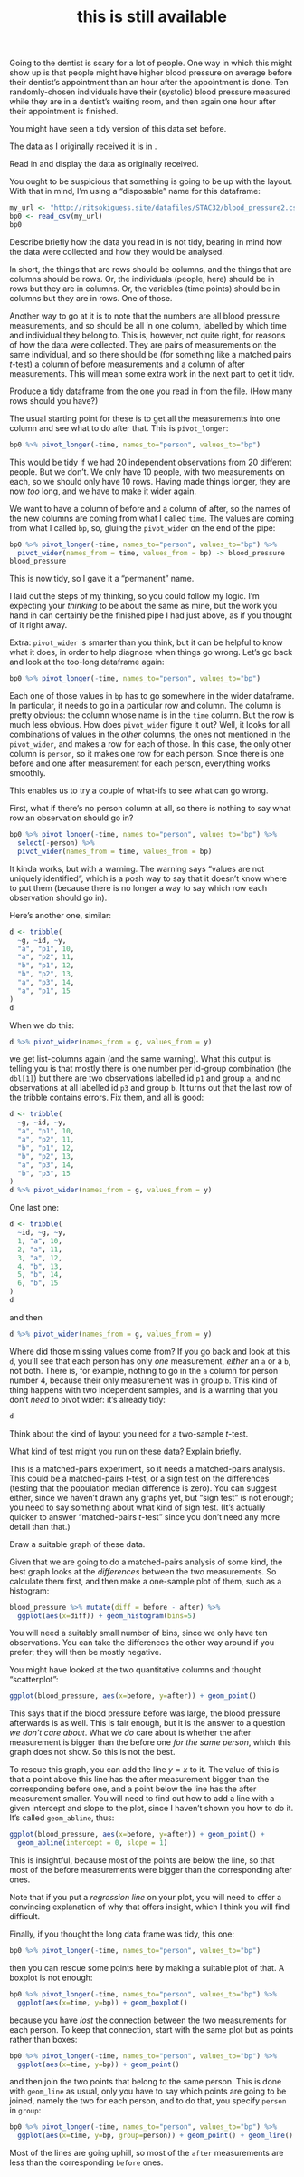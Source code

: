 % this is still available

\question Going to the dentist is scary for a lot of people. One way in which this might show up is that people might have higher blood pressure on average before their dentist's appointment than an hour after the appointment is done. Ten randomly-chosen individuals have their (systolic\endnote{A blood pressure is usually given as two numbers, like ``120 over 80''. The first number, which is the one shown in our data, is called the systolic blood pressure. It is the pressure in the arteries when the heart is pumping. The second is called the diastolic blood pressure, and it is the pressure in the arteries when the heart is resting.})  blood pressure measured while they are in a dentist's waiting room, and then again one hour after their appointment is finished.

You might have seen a tidy version of this data set before.

The data as I originally received it is in \url{http://ritsokiguess.site/datafiles/STAC32/blood_pressure2.csv}.

\bP

\p Read in and display the data as originally received.

\bS

You ought to be suspicious that something is going to be up with the layout. With that in mind, I'm using a "disposable" name for this dataframe:

```r
my_url <- "http://ritsokiguess.site/datafiles/STAC32/blood_pressure2.csv"
bp0 <- read_csv(my_url)
bp0
```

\eS

\p Describe briefly how the data you read in is not tidy, bearing in mind how the data were collected and how they would be analysed.

\bS

In short, the things that are rows should be columns, and the things that are columns should be rows. Or, the individuals (people, here) should be in rows but they are in columns. Or, the variables (time points) should be in columns but they are in rows. One of those. 

Another way to go at it is to note that the numbers are all blood pressure measurements, and so should be all in one column, labelled by which time and individual they belong to. This is, however, not quite right, for reasons of how the data were collected. They are pairs of measurements on the same individual, and so there should be (for something like a matched pairs $t$-test) a column of  before measurements and a column of after measurements. This will mean some extra work in the next part to get it tidy.

\eS

\p Produce a tidy dataframe from the one you read in from the file. (How many rows should you have?)

\bS

The usual starting point for these is to get all the measurements into one column and see what to do after that.
This is `pivot_longer`:

```r
bp0 %>% pivot_longer(-time, names_to="person", values_to="bp") 
```

This would be tidy if we had 20 independent observations from 20 different people. But we don't. We only have 10 people, with two measurements on each, so we should only have 10 rows. Having made things longer, they are now *too* long, and we have to make it wider again.

We want to have a column of before and a column of after, so the names of the new columns are coming from what I called `time`. The values are coming from what I called `bp`, so, gluing the `pivot_wider` on the end of the pipe:

```r
bp0 %>% pivot_longer(-time, names_to="person", values_to="bp") %>% 
  pivot_wider(names_from = time, values_from = bp) -> blood_pressure
blood_pressure
```

This is now tidy, so I gave it a "permanent" name.

I laid out the steps of my thinking, so you could follow my logic. I'm expecting your *thinking* to be about the same as mine, but the work you hand in can certainly be the finished pipe I had just above, as if you thought of it right away.

Extra: `pivot_wider` is smarter than you think, but it can be helpful to know what it does, in order to help diagnose when things go wrong. Let's go back and look at the too-long dataframe again:

```r
bp0 %>% pivot_longer(-time, names_to="person", values_to="bp") 
```

Each one of those values in `bp` has to go somewhere in the wider dataframe. In particular, it needs to go in a particular row and column. The column is pretty obvious: the column whose name is in the `time` column. But the row is much less obvious. How does `pivot_wider` figure it out? Well, it looks for all combinations of values in the *other* columns, the ones not mentioned in the `pivot_wider`, and makes a row for each of those. In this case, the only other column is `person`, so it makes one row for each person. Since there is one before and one after measurement for each person, everything works smoothly. 

This enables us to try a couple of what-ifs to see what can go wrong. 

First, what if there's no person column at all, so there is nothing to say what row an observation should go in?

```r
bp0 %>% pivot_longer(-time, names_to="person", values_to="bp") %>% 
  select(-person) %>% 
  pivot_wider(names_from = time, values_from = bp)
```

It kinda works, but with a warning. The warning says "values are not uniquely identified", which is a posh way to say that it doesn't know where to put them (because there is no longer a way to say which row each observation should go in). 

Here's another one, similar:

```r
d <- tribble(
  ~g, ~id, ~y,
  "a", "p1", 10,
  "a", "p2", 11,
  "b", "p1", 12,
  "b", "p2", 13,
  "a", "p3", 14,
  "a", "p1", 15
)
d
```

When we do this:

```r
d %>% pivot_wider(names_from = g, values_from = y)
```

we get list-columns again (and the same warning). What this output is telling you is that mostly there is one number per id-group combination (the `dbl[1]`) but there are two observations labelled id `p1` and group `a`, and no observations at all labelled id `p3` and group `b`. It turns out\endnote{I know because I made these data up.} that the last row of the tribble contains errors. Fix them, and all is good:

```r
d <- tribble(
  ~g, ~id, ~y,
  "a", "p1", 10,
  "a", "p2", 11,
  "b", "p1", 12,
  "b", "p2", 13,
  "a", "p3", 14,
  "b", "p3", 15
)
d %>% pivot_wider(names_from = g, values_from = y)
```

One last one:

```r
d <- tribble(
  ~id, ~g, ~y,
  1, "a", 10,
  2, "a", 11,
  3, "a", 12,
  4, "b", 13,
  5, "b", 14,
  6, "b", 15
)
d
```

and then

```r
d %>% pivot_wider(names_from = g, values_from = y)
```

Where did those missing values come from? If you go back and look at this `d`, you'll see that each person has only *one* measurement, *either* an `a` or a `b`, not both. There is, for example, nothing to go in the `a` column for person number 4, because their only measurement was in group `b`. This kind of thing happens with two independent samples, and is a warning that you don't *need* to pivot wider: it's already tidy:

```r
d
```
Think about the kind of layout you need for a two-sample $t$-test.

\eS

\p What kind of test might you run on these data? Explain briefly.

\bS

This is a matched-pairs experiment, so it needs a matched-pairs analysis. This could be a matched-pairs $t$-test, or a sign test on the differences (testing that the population median difference is zero). You can suggest either, since we haven't drawn any graphs yet, but "sign test" is not enough; you need to say something about what kind of sign test. (It's actually quicker to answer "matched-pairs $t$-test" since you don't need any more detail than that.)

\eS

\p Draw a suitable graph of these data.

\bS

Given that we are going to do a matched-pairs analysis of some kind, the best graph looks at the *differences* between the two measurements. So calculate them first, and then make a one-sample plot of them, such as a histogram:

```r
blood_pressure %>% mutate(diff = before - after) %>% 
  ggplot(aes(x=diff)) + geom_histogram(bins=5)
```
You will need a suitably small number of bins, since we only have ten observations. You can take the differences the other way around if you prefer; they will then be mostly negative.

You might have looked at the two quantitative columns and thought "scatterplot":

```r
ggplot(blood_pressure, aes(x=before, y=after)) + geom_point()
```
This says that if the blood pressure before was large, the blood pressure afterwards is as well. This is fair enough, but it is the answer to a question *we don't care about*. What we *do* care about is whether the after measurement is bigger than the before one *for the same person*, which this graph does not show. So this is not the best.

To rescue this graph, you can add the line $y=x$ to it. The value of this is that a point above this line has the after measurement bigger than the corresponding before one, and a point below the line has the after measurement smaller. You will need to find out how to add a line with a given intercept and slope to the plot, since I haven't shown you how to do it. It's called `geom_abline`, thus:

```r
ggplot(blood_pressure, aes(x=before, y=after)) + geom_point() +
  geom_abline(intercept = 0, slope = 1)
```
This is insightful, because most of the points are below the line, so that most of the before measurements were bigger than the corresponding after ones.

Note that if you put a *regression line* on your plot, you will need to offer a convincing explanation of why that offers insight, which I think you will find difficult.

Finally, if you thought the long data frame was tidy, this one:

```r
bp0 %>% pivot_longer(-time, names_to="person", values_to="bp") 
```

then you can rescue some points here by making a suitable plot of that. A boxplot is not enough:

```r
bp0 %>% pivot_longer(-time, names_to="person", values_to="bp") %>% 
  ggplot(aes(x=time, y=bp)) + geom_boxplot()
```

because you have *lost* the connection between the two measurements for each person. To keep that connection, start with the same plot but as points rather than boxes:

```r
bp0 %>% pivot_longer(-time, names_to="person", values_to="bp") %>% 
  ggplot(aes(x=time, y=bp)) + geom_point()
```
and then join the two points that belong to the same person. This is done with `geom_line` as usual, only you have to say which points are going to be joined, namely the two for each person, and to do that, you specify `person` in `group`:

```r
bp0 %>% pivot_longer(-time, names_to="person", values_to="bp") %>% 
  ggplot(aes(x=time, y=bp, group=person)) + geom_point() + geom_line()
```
Most of the lines are going uphill, so most of the `after` measurements are less than the corresponding `before` ones.\endnote{This is known in the trade as a "spaghetti plot" because the lines resemble strands of spaghetti.}

\eS

\eP

